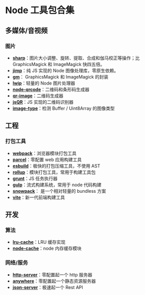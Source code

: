 # Node 工具包合集

## 多媒体/音视频

### 图片

- **[sharp](https://github.com/lovell/sharp)**：图片大小调整、旋转、提取、合成和伽马校正等操作；比 GraphicsMagick 和 ImageMagick 快四五倍。
- **[jimp](https://github.com/oliver-moran/jimp)**：纯 JS 实现的 Node 图像处理库，零原生依赖。
- **[gm](https://github.com/aheckmann/gm)**： GraphicsMagick 和 ImageMagick 的封装
- **[lwip](https://github.com/EyalAr/lwip)**：轻量的 Node 图片处理器
- **[node-qrcode](https://github.com/soldair/node-qrcode)**：二维码和条形码生成器
- **[qr-image](https://github.com/alexeyten/qr-image)**：二维码生成器
- **[jsQR](https://github.com/cozmo/jsQR)**：JS 实现的二维码识别器
- **[image-type](https://github.com/sindresorhus/image-type)**：检测 Buffer / Uint8Array 的图像类型

## 工程

### 打包工具

- **[webpack](https://webpack.js.org/)**：浏览器模块打包工具
- **[parcel](https://parceljs.org/)**：零配置 web 应用构建工具
- **[esbuild](https://esbuild.github.io/)**：极快的打包压缩工具，不使用 AST
- **[rollup](https://rollupjs.org/guide/en/)**：模块打包工具，常用于构建工具包
- **[grunt](https://gruntjs.com/)**：JS 任务执行器
- **[gulp](https://gulpjs.com/)**：流式构建系统，常用于 node 代码构建
- **[snowpack](https://www.snowpack.dev/)**： 是一个相对轻量的 bundless 方案
- **[vite](https://vitejs.dev/)**：新一代前端构建工具

## 开发

### 算法

- **[lru-cache](https://github.com/isaacs/node-lru-cache)**：LRU 缓存实现
- **[node-cache](https://github.com/node-cache/node-cache)**：node 内存缓存模块

### 网络/服务

- **[http-server](https://github.com/http-party/http-server)**：零配置起一个 http 服务器
- **[anywhere](https://github.com/JacksonTian/anywhere)**：零配置起一个静态资源服务器
- **[json-server](https://github.com/typicode/json-server)**：极速起一个 Rest API
